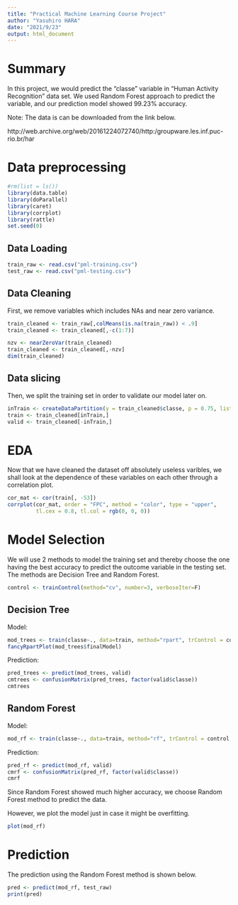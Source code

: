 ---
title: "Practical Machine Learning Course Project"
author: "Yasuhiro HARA"
date: "2021/9/23"
output: html_document
---
# Summary

In this project, we would predict the "classe" variable in "Human Activity Recognition" data set. We used Random Forest approach to predict the variable, and our prediction model showed 99.23% accuracy.

Note: The data is  can be downloaded from the link below.

http://web.archive.org/web/20161224072740/http:/groupware.les.inf.puc-rio.br/har

# Data preprocessing
```{r, message=FALSE, warning=FALSE}
#rm(list = ls())
library(data.table)
library(doParallel)
library(caret)
library(corrplot)
library(rattle)
set.seed(0)
```

## Data Loading
```{r, warning=FALSE}
train_raw <- read.csv("pml-training.csv")
test_raw <- read.csv("pml-testing.csv")
```

## Data Cleaning
First, we remove variables which includes NAs and near zero variance.
```{r, message=FALSE, warning=FALSE}
train_cleaned <- train_raw[,colMeans(is.na(train_raw)) < .9]
train_cleaned <- train_cleaned[,-c(1:7)]
```

```{r}
nzv <- nearZeroVar(train_cleaned)
train_cleaned <- train_cleaned[,-nzv]
dim(train_cleaned)
```

## Data slicing
Then, we split the training set in order to validate our model later on.
```{r}
inTrain <- createDataPartition(y = train_cleaned$classe, p = 0.75, list = F)
train <- train_cleaned[inTrain,]
valid <- train_cleaned[-inTrain,]
```

# EDA
Now that we have cleaned the dataset off absolutely useless varibles, we shall look at the dependence of these variables on each other through a correlation plot.
```{r}
cor_mat <- cor(train[, -53])
corrplot(cor_mat, order = "FPC", method = "color", type = "upper", 
         tl.cex = 0.8, tl.col = rgb(0, 0, 0))
```


# Model Selection
We will use 2 methods to model the training set and thereby choose the one having the best accuracy to predict the outcome variable in the testing set. The methods are Decision Tree and Random Forest.

```{r}
control <- trainControl(method="cv", number=3, verboseIter=F)
```

## Decision Tree
Model: 
```{r}
mod_trees <- train(classe~., data=train, method="rpart", trControl = control, tuneLength = 5)
fancyRpartPlot(mod_trees$finalModel)
```

Prediction: 
```{r}
pred_trees <- predict(mod_trees, valid)
cmtrees <- confusionMatrix(pred_trees, factor(valid$classe))
cmtrees
```


## Random Forest
Model: 
```{r}
mod_rf <- train(classe~., data=train, method="rf", trControl = control, tuneLength = 5)
```

Prediction: 
```{r}
pred_rf <- predict(mod_rf, valid)
cmrf <- confusionMatrix(pred_rf, factor(valid$classe))
cmrf
```

Since Random Forest showed much higher accuracy, we choose Random Forest method to predict the data.

However, we plot the model just in case it might be overfitting.
```{r}
plot(mod_rf)
```

# Prediction
The prediction using the Random Forest method is shown below.
```{r}
pred <- predict(mod_rf, test_raw)
print(pred)
```

